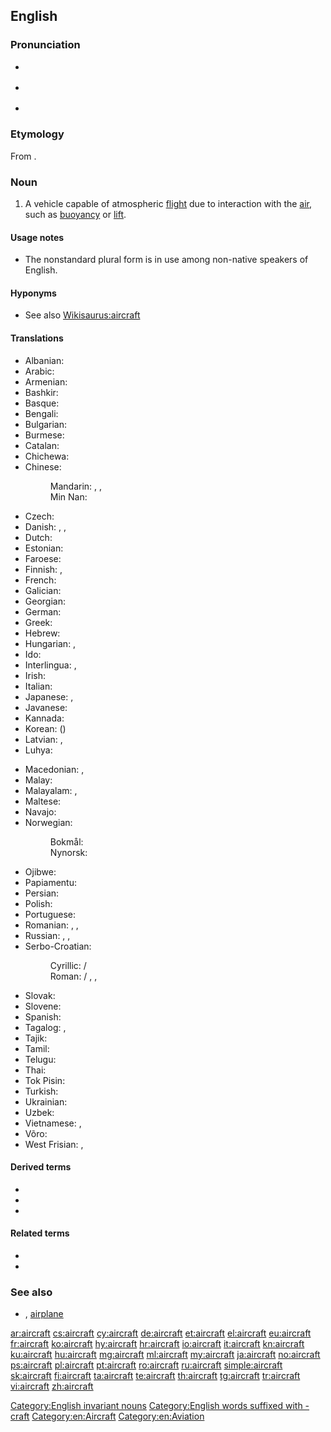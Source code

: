 ==English==
{{wikipedia}}

===Pronunciation===
* {{a|UK}} {{IPA|/ɛə.kɹɑː̩ft/|/ɛː.kɹɑː̩ft/|lang=en}}
* {{a|US}} {{IPA|/ɛəɹ.kɹæft/|/ɛːɹ.kɹæft/|lang=en}}
* {{audio|en-us-aircraft.ogg|Audio (US)|lang=en}}

===Etymology===
From {{compound|air|craft|lang=en}}.

===Noun===
{{en-noun|aircraft}}

# A vehicle capable of atmospheric [[flight]] due to interaction with the [[air]], such as [[buoyancy]] or [[lift]].

====Usage notes====
* The nonstandard plural form {{l|en|aircrafts}} is in use among non-native speakers of English.

====Hyponyms====
* See also [[Wikisaurus:aircraft]]

====Translations====
{{trans-top|machine capable of atmospheric flight}}
* Albanian: {{t+|sq|avion|m}}
* Arabic: {{t+|ar|طَائِرَة|f}}
* Armenian: {{t+|hy|օդանավ}}
* Bashkir: {{t|ba|осҡос}}
* Basque: {{t|eu|hegazkinen}}
* Bengali: {{t+|bn|বিমান|tr=bimāna}}
* Bulgarian: {{t+|bg|самолет|m}}
* Burmese: {{t|my|လေယာဉ်ပျံ|tr=lay yarny pyaan|sc=Mymr}}
* Catalan: {{t+|ca|aeronau|f}}
* Chichewa: {{t|ny|ndege}}
* Chinese:
*: Mandarin: {{t+|cmn|航空器|tr=hángkōngqì}}, {{t+|cmn|飛機}}, {{t+|cmn|飞机|tr=fēijī}}
*: Min Nan: {{t|nan|飞行器|tr=hui1-hing5-khi3|sc=Hani}}
* Czech: {{t+|cs|letadlo|n}}
* Danish: {{t+|da|luftfartøj|n}}, {{t+|da|fly|n}}, {{t+|da|flyvemaskine|c}}
* Dutch: {{t+|nl|vliegtuig|n}}
* Estonian: {{t|et|õhusõiduk}}
* Faroese: {{t|fo|flogfar}}
* Finnish: {{t+|fi|lentokone}}, {{t+|fi|ilma-alus}}
* French: {{t+|fr|aéronef|m}}
* Galician: {{t|gl|aeronaves|m}}
* Georgian: {{t+|ka|თვითმფრინავი}}
* German: {{t+|de|Luftfahrzeug|n}}
* Greek: {{t+|el|αεροσκάφος|n}}
* Hebrew: {{t+|he|כְּלִי טַיִס|m|tr=kli-tayis}}
* Hungarian: {{t+|hu|repülőgép}}, {{qualifier|colloquial}} {{t+|hu|repülő}}
* Ido: {{t+|io|aviacilo}}
* Interlingua: {{t|ia|aeronave}}, {{t|ia|avion}}
* Irish: {{t|ga|aerárthach|m}}
* Italian: {{t+|it|aeromobile|m}}
* Japanese: {{t+|ja|航空機|tr=こうくうき, kōkūki}}, {{t+|ja|飛行機|tr=ひこうき, hikōki}}
* Javanese: {{t|jv|palwa anggegana|sc=Java}}
* Kannada: {{t+|kn|ವಿಮಾನ}}
* Korean: {{t+|ko|항공기|tr=hanggonggi}} ({{t|ko|航空器}})
* Latvian: {{t|lv|lidmašīna|f}}, {{t|lv|lidaparāts|m}}
* Luhya: {{t-needed|luy}}
{{trans-mid}}
* Macedonian: {{t|mk|летало|n}}, {{t|mk|авион|m}}
* Malay: {{t|ms|pesawat}}
* Malayalam: {{t+|ml|ആകാശനൗക}}, {{t+|ml|വിമാനം}}
* Maltese: {{t|mt|ajruplan}}
* Navajo: {{t|nv|chidí naatʼaʼí}}
* Norwegian:
*: Bokmål: {{t+|nb|luftfartøy|n}}
*: Nynorsk: {{t|nn|luftfartøy|n}}
* Ojibwe: {{t|oj|bemisemagak}}
* Papiamentu: {{t|pap|aeroplanu}}
* Persian: {{t+|fa|هواپیما|tr=havâpeymâ}}
* Polish: {{t|pl|statek powietrzny|m}}
* Portuguese: {{t+|pt|aeronave|f}}
* Romanian: {{t+|ro|aeronavă|f}}, {{t|ro|[[aparat]] [[de]] [[zbor]]|n}}, {{t|ro|aparat zburător|n}}
* Russian: {{t+|ru|лета́тельный аппара́т|m}}, {{t|ru|возду́шное су́дно|n}}, {{t+|ru|самолёт|m}}
* Serbo-Croatian: {{t+|sh|zrakoplov|m}}
*: Cyrillic: {{t|sh|летјелица|f}} / {{t|sh|летелица|f}}
*: Roman: {{t+|sh|letelica|f}} / {{t+|sh|letjelica|f}}, {{t|sh|vazduhoplov}}, {{t+|sh|zrakoplov|m}} {{qualifier|Croatia}}
* Slovak: {{t+|sk|lietadlo|n}}
* Slovene: {{t|sl|letal|n}}
* Spanish: {{t+|es|aeronave|f}}
* Tagalog: {{t|tl|salipaw}}, {{t+|tl|eroplano}}
* Tajik: {{t|tg|ҳавопаймоӣ|tr=havopajmoī|sc=Cyrl}}
* Tamil: {{t+|ta|விமானம்}}
* Telugu: {{t+|te|విమానము}}
* Thai: {{t|th|อากาศยาน|tr=aagaat sayaan}}
* Tok Pisin: {{t+|tpi|balus}}
* Turkish: {{t+|tr|hava taşıtı}}
* Ukrainian: {{t+|uk|літак|m}}
* Uzbek: {{t+|uz|samolyot}}
* Vietnamese: {{t+|vi|phi cơ}}, {{t+|vi|máy bay}}
* Võro: {{t|vro|aeroplaan}}
* West Frisian: {{t|fy|fleantúch|n}}, {{t|fy|fleanmasine}}
{{trans-bottom}}

====Derived terms====
* {{l|en|aircraft carrier}}
* {{l|en|model aircraft}}
* {{l|en|rocket aircraft}}

====Related terms====
* {{l|en|spacecraft}}
* {{l|en|watercraft}}

===See also===
* {{l|en|aeroplane}} {{qualifier|UK}}, [[airplane]] {{qualifier|US}}

[[Category:English invariant nouns]]
[[Category:English words suffixed with -craft]]
[[Category:en:Aircraft]]
[[Category:en:Aviation]]

[[ar:aircraft]]
[[cs:aircraft]]
[[cy:aircraft]]
[[de:aircraft]]
[[et:aircraft]]
[[el:aircraft]]
[[eu:aircraft]]
[[fr:aircraft]]
[[ko:aircraft]]
[[hy:aircraft]]
[[hr:aircraft]]
[[io:aircraft]]
[[it:aircraft]]
[[kn:aircraft]]
[[ku:aircraft]]
[[hu:aircraft]]
[[mg:aircraft]]
[[ml:aircraft]]
[[my:aircraft]]
[[ja:aircraft]]
[[no:aircraft]]
[[ps:aircraft]]
[[pl:aircraft]]
[[pt:aircraft]]
[[ro:aircraft]]
[[ru:aircraft]]
[[simple:aircraft]]
[[sk:aircraft]]
[[fi:aircraft]]
[[ta:aircraft]]
[[te:aircraft]]
[[th:aircraft]]
[[tg:aircraft]]
[[tr:aircraft]]
[[vi:aircraft]]
[[zh:aircraft]]